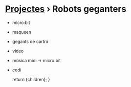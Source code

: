 
# [Projectes](/projectes) &rsaquo; Robots geganters

- micro:bit
- maqueen
- gegants de cartró
- vídeo
- música midi -> micro:bit
- codi

  return <MarkdownPage title="Robots geganters">{children}</MarkdownPage>;
}
